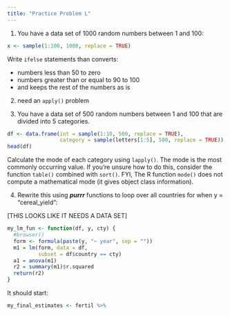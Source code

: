 ```yaml
---
title: "Practice Problem L"
---
```


(@) You have a data set of 1000 random numbers between 1 and 100:

```r
x <- sample(1:100, 1000, replace = TRUE)
```

Write `ifelse` statements than converts:  

* numbers less than 50 to zero   
* numbers greater than or equal to 90 to 100   
* and keeps the rest of the numbers as is   

(@) need an `apply()` problem 

(@) You have a data set of 500 random numbers between 1 and 100 that are divided into 5 categories. 

```r
df <- data.frame(int = sample(1:10, 500, replace = TRUE),
                 category = sample(letters[1:5], 500, replace = TRUE))
head(df)
```

Calculate the mode of each category using `lapply()`. The mode is the most commonly occurring value. If you're unsure how to do this, consider the function `table()` combined with `sort()`. FYI, The R function `mode()` does not compute a mathematical mode (it gives object class information). 

(@) Rewrite this using ***purrr*** functions to loop over all countries for when y = "cereal_yield":

[THIS LOOKS LIKE IT NEEDS A DATA SET]

```r
my_lm_fun <- function(df, y, cty) {
  #browser()
  form <- formula(paste(y, "~ year", sep = ""))
  m1 = lm(form, data = df,
          subset = df$country == cty)
  a1 = anova(m1)
  r2 = summary(m1)$r.squared
  return(r2)
}
```

It should start: 

```r
my_final_estimates <- fertil %>% 
```














